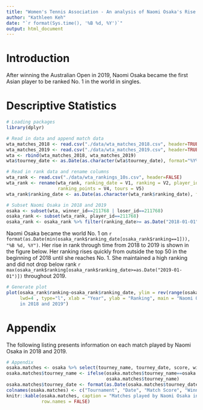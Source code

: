```yaml
---
title: "Women's Tennis Association - An analysis of Naomi Osaka's Rise to No. 1 in 2019"
author: "Kathleen Keh"
date: "`r format(Sys.time(), '%B %d, %Y')`"
output: html_document
---
```


# Introduction

After winning the Australian Open in 2019, Naomi Osaka became the first Asian player to be ranked No. 1 in the world in singles. 


# Descriptive Statistics

```r
# Loading packages
library(dplyr)

# Read in data and append match data
wta_matches_2018 <- read.csv("./data/wta_matches_2018.csv", header=TRUE)
wta_matches_2019 <- read.csv("./data/wta_matches_2019.csv", header=TRUE)
wta <- rbind(wta_matches_2018, wta_matches_2019)
wta$tourney_date <- as.Date(as.character(wta$tourney_date), format="%Y%m%d")

# Read in rank data and rename columns
wta_rank <- read.csv("./data/wta_rankings_10s.csv", header=FALSE)
wta_rank <- rename(wta_rank, ranking_date = V1, ranking = V2, player_id = V3, 
                   ranking_points = V4, tours = V5)
wta_rank$ranking_date <- as.Date(as.character(wta_rank$ranking_date), format="%Y%m%d")

# Subset Naomi Osaka in 2018 and 2019
osaka <- subset(wta, winner_id==211768 | loser_id==211768)
osaka_rank <- subset(wta_rank, player_id==211768)
osaka_rank <- osaka_rank %>% filter(ranking_date>= as.Date("2018-01-01"))
```

Naomi Osaka became the world No. 1 on `r format(as.Date(min(osaka_rank$ranking_date[osaka_rank$ranking==1])), "%B %d, %Y")`. Her rise in rank through time from 2018 to 2019 is shown in the figure below. Her ranking rises quickly from outside the top 50 in the beginning of 2018 until she reaches No. 1. She maintained a high ranking and did not drop below rank `r max(osaka_rank$ranking[osaka_rank$ranking_date>=as.Date("2019-01-01")])` throughout 2019. 


```r
# Generate plot
plot(osaka_rank$ranking~osaka_rank$ranking_date, ylim = rev(range(osaka_rank$ranking)), 
     lwd=4 , type="l", xlab = "Year", ylab = "Ranking", main = "Naomi Osaka's WTA Ranking
     in 2018 and 2019")
```



# Appendix

The following listing presents information on each match played by Naomi Osaka in 2018 and 2019. 

```r
# Appendix
osaka.matches <- osaka %>% select(tourney_name, tourney_date, score, winner_name, loser_name) %>% arrange(tourney_date)
osaka.matches$tourney_name <- ifelse(osaka.matches$tourney_name==osaka.matches$tourney_name[23], "Fed Cup", 
                                     osaka.matches$tourney_name)
osaka.matches$tourney_date <- format(as.Date(osaka.matches$tourney_date), "%b %Y")
colnames(osaka.matches) <- c("Tournament", "Date", "Match Score", "Winner", "Loser")
knitr::kable(osaka.matches, caption = "Matches played by Naomi Osaka in 2018 and 2019", 
             row.names = FALSE)
```

